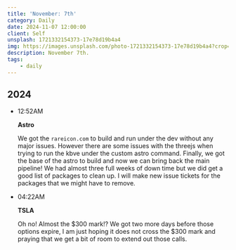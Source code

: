 ```yaml
---
title: 'November: 7th'
category: Daily
date: 2024-11-07 12:00:00
client: Self
unsplash: 1721332154373-17e78d19b4a4
img: https://images.unsplash.com/photo-1721332154373-17e78d19b4a4?crop=entropy&cs=srgb&fm=jpg&ixid=MnwzNjM5Nzd8MHwxfHJhbmRvbXx8fHx8fHx8fDE2ODE3NDg2ODY&ixlib=rb-4.0.3&q=85
description: November 7th.
tags:
    - daily
---
```



## 2024

-	12:52AM

	**Astro**

	We got the `rareicon.com` to build and run under the dev without any major issues.
	However there are some issues with the threejs when trying to run the kbve under the custom astro command.
	Finally, we got the base of the astro to build and now we can bring back the main pipeline!
	We had almost three full weeks of down time but we did get a good list of packages to clean up.
	I will make new issue tickets for the packages that we might have to remove.
	

-	04:22AM

	**TSLA**

	Oh no! Almost the $300 mark!?
	We got two more days before those options expire, I am just hoping it does not cross the $300 mark and praying that we get a bit of room to extend out those calls.
	